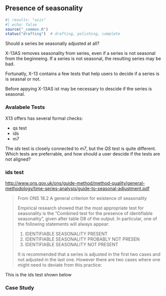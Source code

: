 ## Presence of seasonality {#sec-presence-of-seasonality}

```r
#| results: "asis"
#| echo: false
source("_common.R")
status("drafting")  # drafting, polishing, complete
```

Should a series be seasonally adjusted at all?

X-13AS removes seasonality from series, even if a series is not seasonal from the beginneing.
If a series is not seasonal, the resulting series may be bad.

Fortunatly, X-13 contains a few tests that help users to decide if a series is is seasnal or not.

Before appying X-13AS ist may be necessary to descide if the series is seasonal.

### Avalabele Tests

X13 offers has several formal checks:

-   qs test
-   ids
-   m7

The *ids* test is closely connected to *m7*, but the *QS* test is quite different.
Which tests are preferrable, and how should a user descide if the tests are not aligned?

### ids test

<http://www.ons.gov.uk/ons/guide-method/method-quality/general-methodology/time-series-analysis/guide-to-seasonal-adjustment.pdf>

> From ONS 18.2 A general criterion for existence of seasonality
>
> Empirical research showed that the most appropriate test for seasonality is the "Combined test for the presence of identifiable seasonality", given after table D8 of the output.
> In particular, one of the following statements will always appear:
>
> 1.  IDENTIFIABLE SEASONALITY PRESENT
> 2.  IDENTIFIABLE SEASONALITY PROBABLY NOT PRESEN
> 3.  IDENTIFIABLE SEASONALITY NOT PRESENT
>
> It is recommended that a series is adjusted in the first two cases and not adjusted in the last one.
> However there are two cases where one might need to deviate from this practice:

This is the ids test shown below

### Case Study
